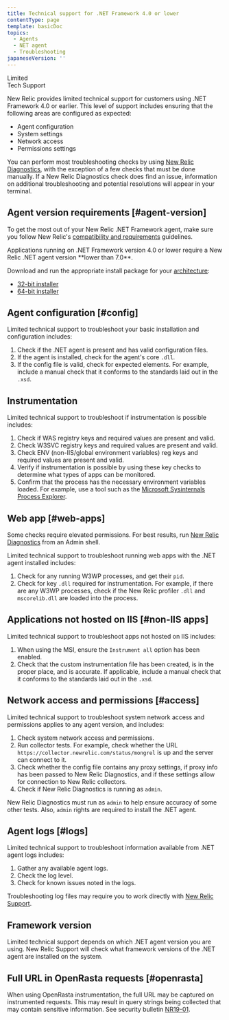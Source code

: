 ```yaml
---
title: Technical support for .NET Framework 4.0 or lower
contentType: page
template: basicDoc
topics:
  - Agents
  - NET agent
  - Troubleshooting
japaneseVersion: ''
---
```


Limited  
Tech Support

New Relic provides limited technical support for customers using .NET Framework 4.0 or earlier. This level of support includes ensuring that the following areas are configured as expected:

* Agent configuration
* System settings
* Network access
* Permissions settings

You can perform most troubleshooting checks by using [New Relic Diagnostics](/docs/agents/manage-apm-agents/troubleshooting/new-relic-diagnostics), with the exception of a few checks that must be done manually. If a New Relic Diagnostics check does find an issue, information on additional troubleshooting and potential resolutions will appear in your terminal.

## Agent version requirements [#agent-version]

To get the most out of your New Relic .NET Framework agent, make sure you follow New Relic's [compatibility and requirements](/docs/agents/net-agent/getting-started/compatibility-requirements-net-agent) guidelines.

<Callout variant="important">
  Applications running on .NET Framework version 4.0 or lower require a New Relic .NET agent version **lower than 7.0**.
</Callout>

Download and run the appropriate install package for your [architecture](/docs/agents/net-agent/getting-started/compatibility-requirements-net-agent#architecture):

* [32-bit installer](https://download.newrelic.com/dot_net_agent/6.x_release/NewRelicDotNetAgent_x86.msi)
* [64-bit installer](https://download.newrelic.com/dot_net_agent/6.x_release/NewRelicDotNetAgent_x64.msi)

## Agent configuration [#config]

Limited technical support to troubleshoot your basic installation and configuration includes:

1. Check if the .NET agent is present and has valid configuration files.
2. If the agent is installed, check for the agent's core `.dll`.
3. If the config file is valid, check for expected elements. For example, include a manual check that it conforms to the standards laid out in the `.xsd`.

## Instrumentation

Limited technical support to troubleshoot if instrumentation is possible includes:

1. Check if WAS registry keys and required values are present and valid.
2. Check W3SVC registry keys and required values are present and valid.
3. Check ENV (non-IIS/global environment variables) reg keys and required values are present and valid.
4. Verify if instrumentation is possible by using these key checks to determine what types of apps can be monitored.
5. Confirm that the process has the necessary environment variables loaded. For example, use a tool such as the [Microsoft Sysinternals Process Explorer](https://docs.microsoft.com/en-us/sysinternals/downloads/process-explorer).

## Web app [#web-apps]

Some checks require elevated permissions. For best results, run [New Relic Diagnostics](/docs/agents/manage-apm-agents/troubleshooting/new-relic-diagnostics) from an Admin shell.

Limited technical support to troubleshoot running web apps with the .NET agent installed includes:

1. Check for any running W3WP processes, and get their `pid`.
2. Check for key `.dll` required for instrumentation. For example, if there are any W3WP processes, check if the New Relic profiler `.dll` and `mscorelib.dll` are loaded into the process.

## Applications not hosted on IIS [#non-IIS apps]

Limited technical support to troubleshoot apps not hosted on IIS includes:

1. When using the MSI, ensure the `Instrument all` option has been enabled.
2. Check that the custom instrumentation file has been created, is in the proper place, and is accurate. If applicable, include a manual check that it conforms to the standards laid out in the `.xsd`.

## Network access and permissions [#access]

Limited technical support to troubleshoot system network access and permissions applies to any agent version, and includes:

1. Check system network access and permissions.
2. Run collector tests. For example, check whether the URL `https://collector.newrelic.com/status/mongrel` is up and the server can connect to it.
3. Check whether the config file contains any proxy settings, if proxy info has been passed to New Relic Diagnostics, and if these settings allow for connection to New Relic collectors.
4. Check if New Relic Diagnostics is running as `admin`.

New Relic Diagnostics must run as `admin` to help ensure accuracy of some other tests. Also, `admin` rights are required to install the .NET agent.

## Agent logs [#logs]

Limited technical support to troubleshoot information available from .NET agent logs includes:

1. Gather any available agent logs.
2. Check the log level.
3. Check for known issues noted in the logs.

Troubleshooting log files may require you to work directly with [New Relic Support](https://support.newrelic.com/).

## Framework version

Limited technical support depends on which .NET agent version you are using. New Relic Support will check what framework versions of the .NET agent are installed on the system.

## Full URL in OpenRasta requests [#openrasta]

When using OpenRasta instrumentation, the full URL may be captured on instrumented requests. This may result in query strings being collected that may contain sensitive information. See security bulletin [NR19-01](/docs/using-new-relic/new-relic-security/security-bulletins/security-bulletin-nr19-01).
